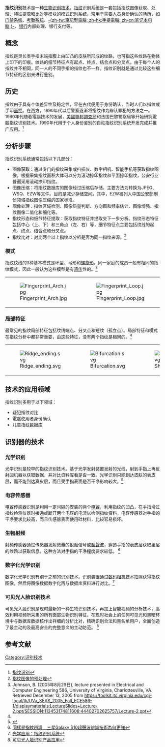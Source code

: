 {{NoteTA
|G1 = Communication
|G2 = IT
|1 = zh-cn:模式;  zh-tw:圖形;
|2 = zh-hans:皮肤; zh-hant:皮膚;
}}
'''指纹识别'''技术是一种[[生物识别技术|生物识别技术]]，[[指纹|指纹]]识别系统是一套包括指纹图像获取、处理、特征提取和比对等模块的模式识别系统。常用于需要人员身份确认的场所，如[[门禁系统|门禁系统]]、[[考勤系统|考勤系统]]、[[筆記型電腦|-{zh-tw:筆記型電腦; zh-hk:手提電腦; zh-cn:笔记本电脑;}-]]、[[银行|银行]]内部处理、银行支付等。

== 概念 ==
指纹是灵长类手指末端指腹上由凹凸的皮肤所形成的纹路，也可指这些纹路在物体上印下的印痕。纹路的细节特征点有起点、终点、结合点和分叉点。由于每个人的指纹并不相同，同一人的不同手指的指纹也不一样，指纹识别就是通过比较这些细节特征的区别来进行鉴别。

== 历史 ==
指纹由于具有个体差异性及稳定性，早在古代便用于身份确认，当时人们以指纹或手印[[画押|画押]]。在西方，1890年代以后警察逐渐将指纹作为辨认罪犯的方法之一。1960年代随着電腦技术的发展，[[美國|美國]][[聯邦調查局|聯邦調查局]]和法国巴黎警察局等开始研究電腦指纹识别技术。1990年代用于个人身份鉴别的自动指纹识别系统开发完成并推广应用。<ref name="zwsb">[http://baike.eepw.com.cn/baike/show/word/%E6%8C%87%E7%BA%B9%E8%AF%86%E5%88%AB 指纹识别]</ref>

== 分析步骤 ==
指纹识别系统通常包括以下几部分：
* 图像获取：通过专门的指纹采集或扫描仪、数字相机、智能手机等获取指纹图像。根据采集指纹面积大体可以分为滚动捺印指纹和平面捺印指纹，公安行业普遍采用滚动捺印指纹。
* 图像压缩：将指纹数据库的图像经过压缩后存储，主要方法为转换为JPEG、WSQ、EZW等文件。目的是减少存储空间。其中，EZW被列入中国公安部刑侦领域指纹图像压缩的国家标准。
* 图像处理：指纹区域检测、图像质量判断、方向图和频率估计、图像增强、指纹图像二值化和细化等。
* 指纹形态和细节特征提取：获取指纹特征并提取交下一步分析。指纹形态特征包括中心（上、下）和三角点（左、右）等，细节特征点主要包括纹线的起点、终点、结合点和分叉点。
* 指纹比对：对比两个以上指纹以分析是否为同一指纹来源。<ref>[http://b2museum.cdstm.cn/identification/zwsb-relative2.htm 指纹图像的预处理]</ref>
=== 模式 ===
指纹纹线的3种基本模式是环型、弓形和[[螺旋形|螺旋形]]。同一家庭的成员一般有相同的指纹模式，因此一般认为这些模型是有[[遗传|遗传]]性的。<ref name="johnson1">Johnson, B. (2005年8月29日), lecture presented in Electrical and Computer Engineering 586, University of Virginia, Charlottesville, VA. Retrieved December 13, 2005 from https://toolkit.itc.virginia.edu/cgi-local/tk/UVa_SEAS_2005_Fall_ECE586-1/displaymaterials:LectureSlides+Lecture-2.ppt/SESSION:113453174811608:44402702625757/Lecture-2.ppt{{Dead link|date=2018年6月 |bot=InternetArchiveBot |fix-attempted=no }}</ref>

{|
|[[File:Fingerprint_Arch.jpg|thumb]]
|[[File:Fingerprint_Loop.jpg|thumb]]
|[[File:Fingerprint_Whorl.jpg|thumb]] 
|}
=== 局部特征 ===
最常见的指纹局部特征包括纹线端点、分叉点和短纹（孤立点）。局部特征和模式在指纹分析中都非常重要，由这些特征，没有两个指纹是相同的。<ref name="johnson1"/>

{|
|[[File:Ridge_ending.svg|thumb]]
|[[File:Bifurcation.svg|thumb]]
|[[File:Short_ridge.svg|thumb]] 
|}

== 技术的应用领域 ==
指纹识别多用于以下领域：
* 疑犯指纹对比
* 電腦使用者身份确认
* 儿童指纹数据库

== 识别器的技术 ==
=== 光学识别 ===
光学识别是较早的指纹识别技术。基于光学发射装置发射的光线，射到手指上再反射回机器以获取数据，并对比资料库看是否一致。光学识别只能到达皮肤的表皮层，而不能到达真皮层，而且受手指表面是否干净影响较大。<ref>{{Cite web |url=http://focus.ti.com.cn/cn/docs/solution/folders/print/248.html |title=TI指纹识别资料 |access-date=2010-07-08 |archive-url=https://web.archive.org/web/20100221073857/http://focus.ti.com.cn/cn/docs/solution/folders/print/248.html |archive-date=2010-02-21 |dead-url=yes }}</ref>

=== 电容传感器 ===
电容传感器识别是利用一定间隔的安装的两个[[电容|电容]]，利用指纹的凹凸，在手指滑过指纹检测仪器时接通或断开两个电容的电流以检测指纹资料。电容传感器对手指的干净要求比较高，而且传感器表面使用硅材料，比较容易损坏。

=== 生物射频 ===
射频传感器通过传感器发射微量的[[射频|射频]]信号或[[超聲波|超聲波]]，穿透手指的表皮层获取里层的纹路以获取信息。这种方法对手指的干净程度要求较低。 <ref>[https://www.ettoday.net/news/20190223/1384756.htm 同樣是指紋辨識　三星Galaxy S10超聲波辨識技術為何更強]</ref>

=== 数字化光学识别 ===
数字化光学识别有别于之前的识别技术。识别装置通过[[数码相机|数码相机]]技术拍照获得指纹图像，然后将图像数据数字化再与数据库资料进行对比。<ref>[http://optics.ofweek.com/2010-03/ART-250003-8300-28421734.html 光学应用：指纹识别系统]</ref>

=== 可见光人脸识别技术 ===
可见光人脸识别是现时最新的一种生物识别技术，再加上智能视频的分析技术，高效利用视频所采集的所有面部生物识别特征，在现时社会上的任何可见光和黑暗环境中与数据库数据核作出祥细的分析比对，精确识别合法和黑名单用户，全面创造了最主动的及最高安全的完整意义的主动防范。
<ref>[https://www.wellingengineer.com/access-control/ 可见光人脸识别产品应用]</ref>

== 参考文献 ==
{{reflist}}

[[Category:识别技术|Category:识别技术]]